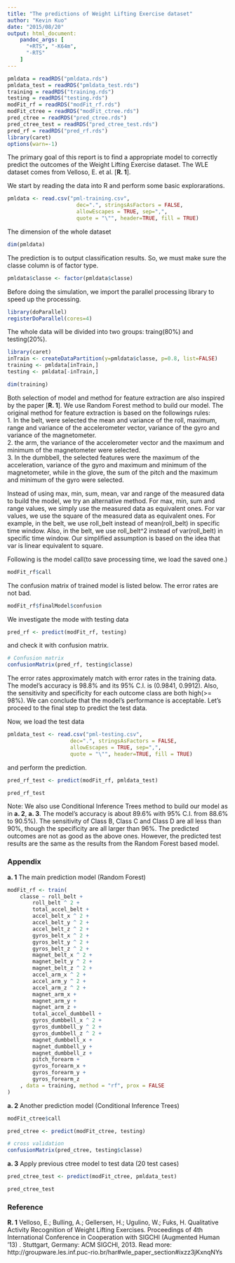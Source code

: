 ```yaml
---
title: "The predictions of Weight Lifting Exercise dataset"
author: "Kevin Kuo"
date: "2015/08/20"
output: html_document:
    pandoc_args: [
      "+RTS", "-K64m",
      "-RTS"
    ]
---
```


```r
pmldata = readRDS("pmldata.rds")
pmldata_test = readRDS("pmldata_test.rds")
training = readRDS("training.rds")
testing = readRDS("testing.rds")
modFit_rf = readRDS("modFit_rf.rds")
modFit_ctree = readRDS("modFit_ctree.rds")
pred_ctree = readRDS("pred_ctree.rds")
pred_ctree_test = readRDS("pred_ctree_test.rds")
pred_rf = readRDS("pred_rf.rds")
library(caret)
options(warn=-1)
```
The primary goal of this report is to find a appropriate model to correctly predict the outcomes of the Weight Lifting Exercise dataset. The WLE dataset comes from Velloso, E. et al. [**R. 1**].

We start by reading the data into R and perform some basic explorarations.
```r
pmldata <- read.csv("pml-training.csv",
                      dec=".", stringsAsFactors = FALSE, 
                      allowEscapes = TRUE, sep=",", 
                      quote = "\"", header=TRUE, fill = TRUE)
```

The dimension of the whole dataset
```r
dim(pmldata)
```

The prediction is to output classification results. So, we must make sure the classe column is of factor type.
```r
pmldata$classe <- factor(pmldata$classe)
```

Before doing the simulation, we import the parallel processing library to speed up the processing.
```r
library(doParallel)
registerDoParallel(cores=4)
```

The whole data will be divided into two groups: traing(80%) and testing(20%).
```r
library(caret)
inTrain <- createDataPartition(y=pmldata$classe, p=0.8, list=FALSE)
training <- pmldata[inTrain,]
testing <- pmldata[-inTrain,]
```

```r
dim(training)
```

Both selection of model and method for feature extraction are also inspired by the paper [**R. 1**]. We use Random Forest method to build our model. The original method for feature extraction is based on the followings rules:  
1. In the belt, were selected the mean and variance of the roll, maximum, range and variance of the accelerometer vector, variance of the gyro and variance of the magnetometer.  
2. the  arm,  the  variance  of  the  accelerometer  vector  and  the maximum and minimum of the magnetometer were selected.  
3. In the dumbbell, the selected features were the maximum of the  acceleration,  variance  of  the  gyro  and  maximum  and minimum of the magnetometer, while in the glove, the sum of  the  pitch  and  the  maximum  and  minimum  of  the  gyro were selected.  

Instead of using max, min, sum, mean, var and range of the measured data to build the model, we try an alternative method. For max, min, sum and range values, we simply use the measured data as equivalent ones. For var values, we use the square of the measured data as equivalent ones. For example, in the belt, we use roll_belt instead of mean(roll_belt) in specific time window. Also, in the belt, we use roll_belt^2 instead of var(roll_belt) in specific time window. Our simplified assumption is based on the idea that var is linear equivalent to square.  

Following is the model call(to save processing time, we load the saved one.)
```r
modFit_rf$call
```

The confusion matrix of trained model is listed below. The error rates are not bad.
```r
modFit_rf$finalModel$confusion
```

We investigate the mode with testing data
```r
pred_rf <- predict(modFit_rf, testing)
```
 and check it with confusion matrix.
```r
# Confusion matrix
confusionMatrix(pred_rf, testing$classe)
```
The error rates approximately match with error rates in the training data. The model's accuracy is 98.8% and its 95% C.I. is (0.9841, 0.9912). Also, the sensitivity and specificity for each outcome class are both high(>= 98%). We can conclude that the model's performance is acceptable. Let's proceed to the final step to predict the test data.

Now, we load the test data 
```r
pmldata_test <- read.csv("pml-testing.csv",
                    dec=".", stringsAsFactors = FALSE, 
                    allowEscapes = TRUE, sep=",", 
                    quote = "\"", header=TRUE, fill = TRUE)
```
and perform the prediction.
```r
pred_rf_test <- predict(modFit_rf, pmldata_test)

pred_rf_test
```

Note: We also use Conditional Inference Trees method to build our model as in **a. 2**, **a. 3**. The model's accuracy is about 89.6% with 95% C.I. from 88.6% to 90.5%). The sensitivity of Class B, Class C and Class D are all less than 90%, though the specificity are all larger than 96%. The predicted outcomes are not as good as the above ones. However, the predicted test results are the same as the results from the Random Forest based model.  

### Appendix
**a. 1** The main prediction model (Random Forest)
```r
modFit_rf <- train(
    classe ~ roll_belt +
        roll_belt ^ 2 +
        total_accel_belt +
        accel_belt_x ^ 2 +
        accel_belt_y ^ 2 +
        accel_belt_z ^ 2 +
        gyros_belt_x ^ 2 +
        gyros_belt_y ^ 2 +
        gyros_belt_z ^ 2 +
        magnet_belt_x ^ 2 +
        magnet_belt_y ^ 2 +
        magnet_belt_z ^ 2 +
        accel_arm_x ^ 2 +
        accel_arm_y ^ 2 +
        accel_arm_z ^ 2 +
        magnet_arm_x +
        magnet_arm_y +
        magnet_arm_z +
        total_accel_dumbbell +
        gyros_dumbbell_x ^ 2 +
        gyros_dumbbell_y ^ 2 +
        gyros_dumbbell_z ^ 2 +
        magnet_dumbbell_x +
        magnet_dumbbell_y +
        magnet_dumbbell_z +
        pitch_forearm +
        gyros_forearm_x +
        gyros_forearm_y +
        gyros_forearm_z
    , data = training, method = "rf", prox = FALSE
)
```

**a. 2** Another prediction model (Conditional Inference Trees)
```r
modFit_ctree$call
```

```r
pred_ctree <- predict(modFit_ctree, testing)
```

```r
# cross validation 
confusionMatrix(pred_ctree, testing$classe)
```

**a. 3** Apply previous ctree model to test data (20 test cases)
```r
pred_ctree_test <- predict(modFit_ctree, pmldata_test)

pred_ctree_test
```

### Reference

**R. 1**
Velloso, E.; Bulling, A.; Gellersen, H.; Ugulino, W.; Fuks, H. Qualitative Activity Recognition of Weight Lifting Exercises. Proceedings of 4th International Conference in Cooperation with SIGCHI (Augmented Human '13) . Stuttgart, Germany: ACM SIGCHI, 2013.
Read more: http://groupware.les.inf.puc-rio.br/har#wle_paper_section#ixzz3jKxnqNYs
